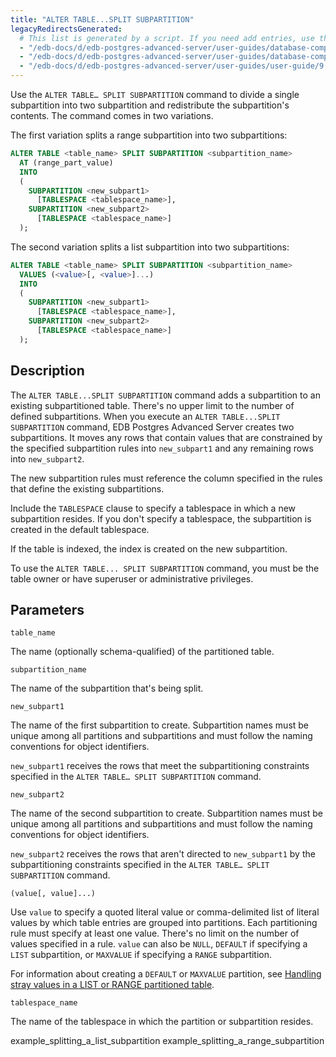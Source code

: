 ```yaml
---
title: "ALTER TABLE...SPLIT SUBPARTITION"
legacyRedirectsGenerated:
  # This list is generated by a script. If you need add entries, use the `legacyRedirects` key.
  - "/edb-docs/d/edb-postgres-advanced-server/user-guides/database-compatibility-for-oracle-developers-guide/9.6/Database_Compatibility_for_Oracle_Developers_Guide_v9.6.1.108.html"
  - "/edb-docs/d/edb-postgres-advanced-server/user-guides/database-compatibility-for-oracle-developers-guide/9.5/Database_Compatibility_for_Oracle_Developers_Guide.1.333.html"
  - "/edb-docs/d/edb-postgres-advanced-server/user-guides/user-guide/9.5/EDB_Postgres_Enterprise_Guide.1.057.html"
---
```


<div id="alter_table_split_subpartition" class="registered_link"></div>

Use the `ALTER TABLE… SPLIT SUBPARTITION` command to divide a single subpartition into two subpartition and redistribute the subpartition's contents. The command comes in two variations.

The first variation splits a range subpartition into two subpartitions:

```sql
ALTER TABLE <table_name> SPLIT SUBPARTITION <subpartition_name>
  AT (range_part_value)
  INTO
  (
    SUBPARTITION <new_subpart1>
      [TABLESPACE <tablespace_name>],
    SUBPARTITION <new_subpart2>
      [TABLESPACE <tablespace_name>]
  );
```

The second variation splits a list subpartition into two subpartitions:

```sql
ALTER TABLE <table_name> SPLIT SUBPARTITION <subpartition_name>
  VALUES (<value>[, <value>]...)
  INTO
  (
    SUBPARTITION <new_subpart1>
      [TABLESPACE <tablespace_name>],
    SUBPARTITION <new_subpart2>
      [TABLESPACE <tablespace_name>]
  );
```

## Description

The `ALTER TABLE...SPLIT SUBPARTITION` command adds a subpartition to an existing subpartitioned table. There's no upper limit to the number of defined subpartitions. When you execute an `ALTER TABLE...SPLIT SUBPARTITION` command, EDB Postgres Advanced Server creates two subpartitions. It moves any rows that contain values that are constrained by the specified subpartition rules into `new_subpart1` and any remaining rows into `new_subpart2`.

The new subpartition rules must reference the column specified in the rules that define the existing subpartitions.

Include the `TABLESPACE` clause to specify a tablespace in which a new subpartition resides. If you don't specify a tablespace, the subpartition is created in the default tablespace.

If the table is indexed, the index is created on the new subpartition.

To use the `ALTER TABLE... SPLIT SUBPARTITION` command, you must be the table owner or have superuser or administrative privileges.

## Parameters

`table_name`

 The name (optionally schema-qualified) of the partitioned table.

`subpartition_name`

 The name of the subpartition that's being split.

`new_subpart1`

 The name of the first subpartition to create. Subpartition names must be unique among all partitions and subpartitions and must follow the naming conventions for object identifiers.

 `new_subpart1` receives the rows that meet the subpartitioning constraints specified in the `ALTER TABLE… SPLIT SUBPARTITION` command.

`new_subpart2`

 The name of the second subpartition to create. Subpartition names must be unique among all partitions and subpartitions and must follow the naming conventions for object identifiers.

 `new_subpart2` receives the rows that aren't directed to `new_subpart1` by the subpartitioning constraints specified in the `ALTER TABLE… SPLIT SUBPARTITION` command.

`(value[, value]...)`

 Use `value` to specify a quoted literal value or comma-delimited list of literal values by which table entries are grouped into partitions. Each partitioning rule must specify at least one value. There's no limit on the number of values specified in a rule. `value` can also be `NULL`, `DEFAULT` if specifying a `LIST` subpartition, or `MAXVALUE` if specifying a `RANGE` subpartition.

 For information about creating a `DEFAULT` or `MAXVALUE` partition, see [Handling stray values in a LIST or RANGE partitioned table](/epas/latest/application_programming/epas_compat_table_partitioning/05_handling_stray_values_in_a_list_or_range_partitioned_table/#handling_stray_values_in_a_list_or_range_partitioned_table).

`tablespace_name`

 The name of the tablespace in which the partition or subpartition resides.

<div class="toctree" maxdepth="3">

example_splitting_a_list_subpartition example_splitting_a_range_subpartition

</div>
